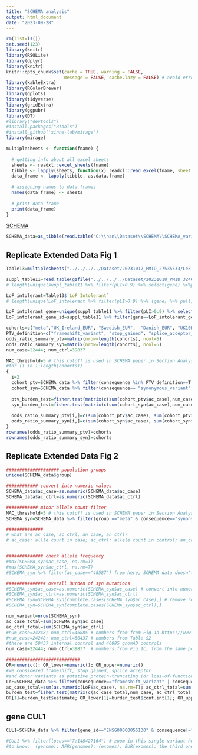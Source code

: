 ---
title: "SCHEMA analysis"
output: html_document
date: "2023-09-28"
---


```{r, echo=F, warning=F, message=F}
rm(list=ls())
set.seed(123)
library(knitr)
library(RSQLite)
library(dplyr)
library(knitr)
knitr::opts_chunk$set(cache = TRUE, warning = FALSE, 
                      message = FALSE, cache.lazy = FALSE) # avoid error of long vectors https://stackoverflow.com/questions/39417003/long-vectors-not-supported-yet-error-in-rmd-but-not-in-r-script 
library(kableExtra)
library(RColorBrewer)
library(gplots)
library(tidyverse)
library(gridExtra)
library(ggpubr)
library(DT)
#library("devtools")
#install.packages("Rtools")
#install_github('xinhe-lab/mirage')
library(mirage)

multiplesheets <- function(fname) {
   
  # getting info about all excel sheets
  sheets <- readxl::excel_sheets(fname)
  tibble <- lapply(sheets, function(x) readxl::read_excel(fname, sheet = x))
  data_frame <- lapply(tibble, as.data.frame)
    
  # assigning names to data frames
  names(data_frame) <- sheets
    
  # print data frame
  print(data_frame)
}


```

[SCHEMA](https://schema.broadinstitute.org/)

```{r, echo=F, message=F, warning=F,cache=T}
SCHEMA_data=as_tibble(read.table("C:\\han\\Dataset\\SCHEMA\\SCHEMA_variant_results_subset_20231016.tsv", header=T))
```

## Replicate Extended Data Fig 1

```{r, echo=F, message=F, warning=F, results=F}
Table13=multiplesheets("../../../../Dataset/20231017_PMID_27535533/Lek 2016 suppl table/nature19057-s2/nature19057-SI Table 13.xlsx")

suppl_table11=read.table(gzfile("../../../../Dataset/20231018_PMID_32461654/41586_2020_2308_MOESM4_ESM/supplement/supplementary_dataset_11_full_constraint_metrics.tsv.gz"),fill = TRUE , header = TRUE ) # read into gz file 
# length(unique(suppl_table11 %>% filter(pLI>0.9) %>% select(gene) %>%pull)) 3476 genes with pLI>0.9 
```

```{r, echo=F, message=F, warning=F}
LoF_intolerant=Table13$`LoF Intolerant`
# length(unique(LoF_intolerant %>% filter(pLI>0.9) %>% (gene) %>% pull)) # 3230 genes with pLI>0.9, consistent with the number reported in paper Lek2017_Nature 

LoF_intolerant_gene=unique(suppl_table11 %>% filter(pLI>0.9) %>% select(gene) %>%pull) 
LoF_intolerant_gene_id=suppl_table11 %>% filter(gene==LoF_intolerant_gene) %>% select(gene_id) %>% pull

cohorts=c("meta","UK_Ireland_EUR", "Swedish_EUR",  "Danish_EUR", "UK10K_NFBC_FINRISK_FIN", "UK10K_INTERVAL_EUR", "GPC_Latino_AMR", "GPC_McLean_EUR", "GPC_genomes_AFR", "ASJ",  "EAS", "EST", "Bulgarian_EUR", "FIN", "GPC_genomes_EUR", "Swedish_FIN", "GPC_genomes_AMR")
PTV_definition=c("frameshift_variant", "stop_gained", "splice_acceptor_variant","splice_donor_variant" )
odds_ratio_summary_ptv=matrix(nrow=length(cohorts), ncol=5)
odds_ratio_summary_syn=matrix(nrow=length(cohorts), ncol=5)
num_case=22444; num_ctrl=39837

MAC_threshold=5 # this cutoff is used in SCHEMA paper in Section Analysis approach
#for (i in 1:length(cohorts))
{
  i=2
  cohort_ptv=SCHEMA_data %>% filter(consequence %in% PTV_definition==T & group==cohorts[i] & ac_case<=MAC_threshold & ac_ctrl<=MAC_threshold)
  cohort_syn=SCHEMA_data %>% filter(consequence== "synonymous_variant" & group==cohorts[i] & ac_case<=MAC_threshold & ac_ctrl<=MAC_threshold)
  
  ptv_burden_test=fisher.test(matrix(c(sum(cohort_ptv$ac_case),num_case,  sum(cohort_ptv$ac_ctrl), num_ctrl), nrow=2))
  syn_burden_test=fisher.test(matrix(c(sum(cohort_syn$ac_case),num_case,  sum(cohort_syn$ac_ctrl), num_ctrl), nrow=2))
  
  odds_ratio_summary_ptv[i,]=c(sum(cohort_ptv$ac_case), sum(cohort_ptv$ac_ctrl), ptv_burden_test$estimate, ptv_burden_test$conf.int[1], ptv_burden_test$conf.int[2])
  odds_ratio_summary_syn[i,]=c(sum(cohort_syn$ac_case), sum(cohort_syn$ac_ctrl), syn_burden_test$estimate, syn_burden_test$conf.int[1], syn_burden_test$conf.int[2])
}
rownames(odds_ratio_summary_ptv)=cohorts
rownames(odds_ratio_summary_syn)=cohorts
```


## Replicate Extended Data Fig 2  

```{r, echo=F, message=F, warning=F}
#################### population groups
unique(SCHEMA_data$group)

############ convert into numeric values 
SCHEMA_data$ac_case=as.numeric(SCHEMA_data$ac_case)
SCHEMA_data$ac_ctrl=as.numeric(SCHEMA_data$ac_ctrl)

############ minor allele count filter 
MAC_threshold=5 # this cutoff is used in SCHEMA paper in Section Analysis approach  
SCHEMA_syn=SCHEMA_data %>% filter(group =="meta" & consequence=="synonymous_variant" & ac_case<=MAC_threshold & ac_ctrl<=MAC_threshold) 

##############
# what are ac_case, ac_ctrl, an_case, an_ctrl? 
# ac_case: allle count in case; ac_ctrl: allele count in control; an_case: allele number in case; an_ctrl: allele number in control #  see details here: https://schema.broadinstitute.org/gene/ENSG00000055130; move cursor to the variables then their meanings will pop up  


############## check allele frequency 
#max(SCHEMA_syn$ac_case, na.rm=T)
#max(SCHEMA_syn$ac_ctrl, na.rm=T)
#SCHEMA_syn %>% filter(ac_case=="48587") from here, SCHEMA data doesn't use AF filter. 

############### overall Burden of syn mutations 
#SCHEMA_syn$ac_case=as.numeric(SCHEMA_syn$ac_case) # convert into numeric value 
#SCHEMA_syn$ac_ctrl=as.numeric(SCHEMA_syn$ac_ctrl)
#SCHEMA_syn=SCHEMA_syn[complete.cases(SCHEMA_syn$ac_case),] # remove rows when either ac_case or ac_ctrl has NA 
#SCHEMA_syn=SCHEMA_syn[complete.cases(SCHEMA_syn$ac_ctrl),]

num_variant=nrow(SCHEMA_syn)
ac_case_total=sum(SCHEMA_syn$ac_case)
ac_ctrl_total=sum(SCHEMA_syn$ac_ctrl)
#num_case=24248; num_ctrl=46885 # numbers from from Fig 1a https://www.nature.com/articles/s41586-022-04556-w#Sec15
#num_case=24248; num_ctrl=50437 # numbers from Table S2
#there are 50437 internal control and 46885 gnomAD controls   
num_case=22444; num_ctrl=39837  # mumbers from Fig 1c, from the same population, see Section-Statistical approach in suppl 

############################ 
OR=numeric(); OR_lower=numeric(); OR_upper=numeric()
#we considered frameshift, stop gained, splice acceptor
#and donor variants as putative protein-truncating (or loss-of-function) variants, so LoF and PTV have the same definition. 
LoF=SCHEMA_data %>% filter(consequence=="frameshift_variant" | consequence=="stop_gained" |consequence=="splice_acceptor_variant" | consequence=="splice_donor_variant")
ac_case_total=sum(as.numeric(LoF$ac_case), na.rm=T); ac_ctrl_total=sum(as.numeric(LoF$ac_ctrl), na.rm=T)
burden_test=fisher.test(matrix(c(ac_case_total,num_case, ac_ctrl_total, num_ctrl), nrow=2))
OR[1]=burden_test$estimate; OR_lower[1]=burden_test$conf.int[1]; OR_upper[1]=burden_test$conf.int[2]


```

## gene CUL1

```{r, echo=F, message=F, warning=F}
CUL1=SCHEMA_data %>% filter(gene_id=="ENSG00000055130" & consequence!="synonymous_variant") # https://schema.broadinstitute.org/gene/ENSG00000055130

#CUL1 %>% filter(locus=="7:148427164") # zoom in this single variant here https://schema.broadinstitute.org/gene/ENSG00000055130
#to know:  (genome): AFR(genomes); (exomes): EUR(exomes); the third one is meta; 
```

